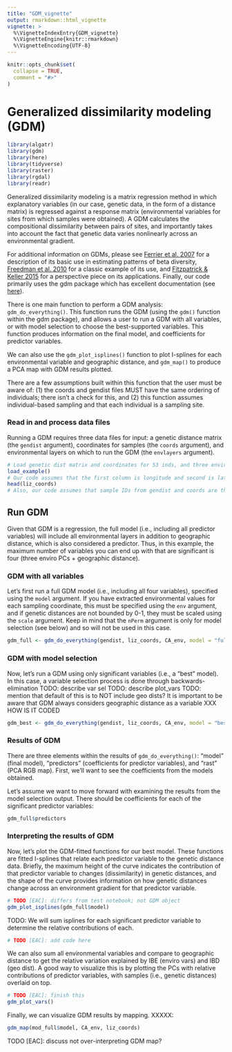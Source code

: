 ```yaml
---
title: "GDM_vignette"
output: rmarkdown::html_vignette
vignette: >
  %\VignetteIndexEntry{GDM_vignette}
  %\VignetteEngine{knitr::rmarkdown}
  %\VignetteEncoding{UTF-8}
---
```


```r
knitr::opts_chunk$set(
  collapse = TRUE,
  comment = "#>"
)
```

# Generalized dissimilarity modeling (GDM)

```r
library(algatr)
library(gdm)
library(here)
library(tidyverse)
library(raster)
library(rgdal)
library(readr)
```

Generalized dissimilarity modeling is a matrix regression method in which explanatory variables (in our case, genetic data, in the form of a distance matrix) is regressed against a response matrix (environmental variables for sites from which samples were obtained). A GDM calculates the compositional dissimilarity between pairs of sites, and importantly takes into account the fact that genetic data varies nonlinearly across an environmental gradient.

For additional information on GDMs, please see [Ferrier et al. 2007](https://onlinelibrary.wiley.com/doi/10.1111/j.1472-4642.2007.00341.x) for a description of its basic use in estimating patterns of beta diversity, [Freedman et al. 2010](https://onlinelibrary.wiley.com/doi/10.1111/j.1365-294X.2010.04684.x) for a classic example of its use, and [Fitzpatrick & Keller 2015](https://onlinelibrary.wiley.com/doi/abs/10.1111/ele.12376#:~:text=Community%2Dlevel%20modelling%20of%20genomic,assessments%20of%20climate%20change%20vulnerability.) for a perspective piece on its applications. Finally, our code primarily uses the gdm package which has excellent documentation (see [here](https://cran.r-project.org/web/packages/gdm/gdm.pdf)).

There is one main function to perform a GDM analysis: `gdm_do_everything()`. This function runs the GDM (using the `gdm()` function within the gdm package), and allows a user to run a GDM with all variables, or with model selection to choose the best-supported variables. This function produces information on the final model, and coefficients for predictor variables.

We can also use the `gdm_plot_isplines()` function to plot I-splines for each environmental variable and geographic distance, and `gdm_map()` to produce a PCA map with GDM results plotted.

There are a few assumptions built within this function that the user must be aware of: (1) the coords and gendist files MUST have the same ordering of individuals; there isn't a check for this, and (2) this function assumes individual-based sampling and that each individual is a sampling site.

### Read in and process data files

Running a GDM requires three data files for input: a genetic distance matrix (the `gendist` argument), coordinates for samples (the `coords` argument), and environmental layers on which to run the GDM (the `envlayers` argument).

```r
# Load genetic dist matrix and coordinates for 53 inds, and three environmental layers for test dataset
load_example()
# Our code assumes that the first column is longitude and second is latitude; check this:
head(liz_coords)
# Also, our code assumes that sample IDs from gendist and coords are the same order; be sure to check this before moving forward!
```

## Run GDM

Given that GDM is a regression, the full model (i.e., including all predictor variables) will include all environmental layers in addition to geographic distance, which is also considered a predictor. Thus, in this example, the maximum number of variables you can end up with that are significant is four (three enviro PCs + geographic distance).

### GDM with all variables

Let's first run a full GDM model (i.e., including all four variables), specified using the `model` argument. If you have extracted environmental values for each sampling coordinate, this must be specified using the `env` argument, and if genetic distances are not bounded by 0-1, they must be scaled using the `scale` argument. Keep in mind that the `nPerm` argument is only for model selection (see below) and so will not be used in this case.

```r
gdm_full <- gdm_do_everything(gendist, liz_coords, CA_env, model = "full", alpha = 0.05, scale = TRUE)
```

### GDM with model selection

Now, let's run a GDM using only significant variables (i.e., a "best" model). In this case, a variable selection process is done through backwards-elimination TODO: describe var sel TODO: describe plot_vars TODO: mention that default of this is to NOT include geo dists? It is important to be aware that GDM always considers geographic distance as a variable XXX HOW IS IT CODED

```r
gdm_best <- gdm_do_everything(gendist, liz_coords, CA_env, model = "best", nperm = 10, scale = TRUE, plot_vars = TRUE)
```

### Results of GDM

There are three elements within the results of `gdm_do_everything()`: "model" (final model), "predictors" (coefficients for predictor variables), and "rast" (PCA RGB map). First, we'll want to see the coefficients from the models obtained.

Let's assume we want to move forward with examining the results from the model selection output. There should be coefficients for each of the significant predictor variables:

```r
gdm_full$predictors
```

### Interpreting the results of GDM

Now, let's plot the GDM-fitted functions for our best model. These functions are fitted I-splines that relate each predictor variable to the genetic distance data. Briefly, the maximum height of the curve indicates the contribution of that predictor variable to changes (dissimilarity) in genetic distances, and the shape of the curve provides information on how genetic distances change across an environment gradient for that predictor variable.

```r
# TODO [EAC]: differs from test notebook; not GDM object
gdm_plot_isplines(gdm_full$model)
```

TODO: We will sum isplines for each significant predictor variable to determine the relative contributions of each.

```r
# TODO [EAC]: add code here
```

We can also sum all environmental variables and compare to geographic distance to get the relative variation explained by IBE (enviro vars) and IBD (geo dist). A good way to visualize this is by plotting the PCs with relative contributions of predictor variables, with samples (i.e., genetic distances) overlaid on top.

```r
# TODO [EAC]: finish this
gdm_plot_vars()
```

Finally, we can visualize GDM results by mapping. XXXXX:

```r
gdm_map(mod_full$model, CA_env, liz_coords)
```

TODO [EAC]: discuss not over-interpreting GDM map?
